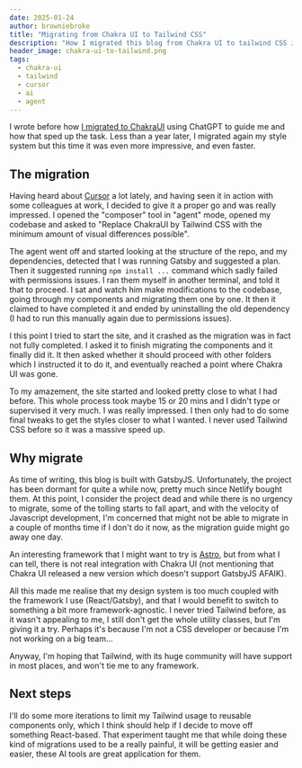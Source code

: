 ```yaml
---
date: 2025-01-24
author: browniebroke
title: "Migrating from Chakra UI to Tailwind CSS"
description: "How I migrated this blog from Chakra UI to tailwind CSS in a matter of hours using Cursor"
header_image: chakra-ui-to-tailwind.png
tags:
  - chakra-ui
  - tailwind
  - cursor
  - ai
  - agent
---
```


I wrote before how [I migrated to ChakraUI](/blog/migrate-my-site-design-system-to-chakra-ui-with-chatgpt/) using ChatGPT to guide me and how that sped up the task. Less than a year later, I migrated again my style system but this time it was even more impressive, and even faster.

## The migration

Having heard about [Cursor](https://www.cursor.com/) a lot lately, and having seen it in action with some colleagues at work, I decided to give it a proper go and was really impressed. I opened the "composer" tool in "agent" mode, opened my codebase and asked to "Replace ChakraUI by Tailwind CSS with the minimum amount of visual differences possible".

The agent went off and started looking at the structure of the repo, and my dependencies, detected that I was running Gatsby and suggested a plan. Then it suggested running `npm install ...` command which sadly failed with permissions issues. I ran them myself in another terminal, and told it that to proceed. I sat and watch him make modifications to the codebase, going through my components and migrating them one by one. It then it claimed to have completed it and ended by uninstalling the old dependency (I had to run this manually again due to permissions issues).

I this point I tried to start the site, and it crashed as the migration was in fact not fully completed. I asked it to finish migrating the components and it finally did it. It then asked whether it should proceed with other folders which I instructed it to do it, and eventually reached a point where Chakra UI was gone.

To my amazement, the site started and looked pretty close to what I had before. This whole process took maybe 15 or 20 mins and I didn't type or supervised it very much. I was really impressed. I then only had to do some final tweaks to get the styles closer to what I wanted. I never used Tailwind CSS before so it was a massive speed up.

## Why migrate

As time of writing, this blog is built with GatsbyJS. Unfortunately, the project has been dormant for quite a while now, pretty much since Netlify bought them. At this point, I consider the project dead and while there is no urgency to migrate, some of the tolling starts to fall apart, and with the velocity of Javascript development, I'm concerned that might not be able to migrate in a couple of months time if I don't do it now, as the migration guide might go away one day.

An interesting framework that I might want to try is [Astro](https://docs.astro.build/en/guides/migrate-to-astro/from-gatsby/), but from what I can tell, there is not real integration with Chakra UI (not mentioning that Chakra UI released a new version which doesn't support GatsbyJS AFAIK).

All this made me realise that my design system is too much coupled with the framework I use (React/Gatsby), and that I would benefit to switch to something a bit more framework-agnostic. I never tried Tailwind before, as it wasn't appealing to me, I still don't get the whole utility classes, but I'm giving it a try. Perhaps it's because I'm not a CSS developer or because I'm not working on a big team...

Anyway, I'm hoping that Tailwind, with its huge community will have support in most places, and won't tie me to any framework.

## Next steps

I'll do some more iterations to limit my Tailwind usage to reusable components only, which I think should help if I decide to move off something React-based. That experiment taught me that while doing these kind of migrations used to be a really painful, it will be getting easier and easier, these AI tools are great application for them.
